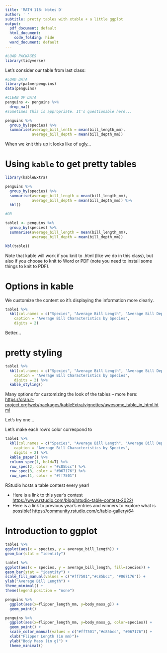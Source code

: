 ```yaml
---
title: 'MATH 118: Notes D'
author: ' '
subtitle: pretty tables with xtable + a little ggplot
output:
  pdf_document: default
  html_document:
    code_folding: hide
  word_document: default
---
```


```r
#LOAD PACKAGES 
library(tidyverse)
```

Let's consider our table from last class: 

```r
#LOAD DATA 
library(palmerpenguins)
data(penguins)

#CLEAN UP DATA
penguins <- penguins %>%
  drop_na()
#sometimes this is appropriate. It's questionable here... 
```

```r
penguins %>%
  group_by(species) %>%
  summarise(average_bill_lenth = mean(bill_length_mm), 
            average_bill_depth = mean(bill_depth_mm))
```

When we knit this up it looks like of ugly... 

# Using `kable` to get pretty tables

```r
library(kableExtra)
```


```r
penguins %>%
  group_by(species) %>%
  summarise(average_bill_length = mean(bill_length_mm), 
            average_bill_depth = mean(bill_depth_mm)) %>% 
  kbl()

#OR 

table1 <- penguins %>%
  group_by(species) %>%
  summarise(average_bill_length = mean(bill_length_mm), 
            average_bill_depth = mean(bill_depth_mm))

kbl(table1)
```

Note that kable will work if you knit to .html (like we do in this class), but also if you choose to knit to Word or PDF (note you need to install some things to knit to PDF). 

# Options in kable

We customize the content so it's displaying the information more clearly. 


```r
table1 %>%
  kbl(col.names = c("Species", "Average Bill Length", "Average Bill Depth"), 
    caption = "Average Bill Characteristics by Species", 
    digits = 2)
```

Better...  

# pretty styling 

```r
table1 %>%
  kbl(col.names = c("Species", "Average Bill Length", "Average Bill Depth"), 
    caption = "Average Bill Characteristics by Species", 
    digits = 2) %>%
  kable_styling()
```

Many options for customizing the look of the tables -- more here: [https://cran.r-project.org/web/packages/kableExtra/vignettes/awesome_table_in_html.html](https://cran.r-project.org/web/packages/kableExtra/vignettes/awesome_table_in_html.html)

Let's try one... 

Let's make each row's color correspond to 

```r
table1 %>%
  kbl(col.names = c("Species", "Average Bill Length", "Average Bill Depth"), 
    caption = "Average Bill Characteristics by Species", 
    digits = 2) %>%
  kable_paper() %>%
  column_spec(1, bold=T) %>%
  row_spec(2, color = "#c85bcc") %>%
  row_spec(3, color = "#067176") %>%
  row_spec(1, color = "#ff7501")
```


RStudio hosts a table contest every year!

- Here is a link to this year's contest [https://www.rstudio.com/blog/rstudio-table-contest-2022/](https://www.rstudio.com/blog/rstudio-table-contest-2022/)
- Here is a link to previous year's entries and winners to explore what is possible! [https://community.rstudio.com/c/table-gallery/64](https://community.rstudio.com/c/table-gallery/64)

# Introduction to ggplot

```r
table1 %>% 
ggplot(aes(x = species, y = average_bill_length)) +
geom_bar(stat = "identity") 
```



```r
table1 %>% 
ggplot(aes(x = species, y = average_bill_length, fill=species)) +
geom_bar(stat = "identity") +
scale_fill_manual(values = c("#ff7501","#c85bcc", "#067176")) + 
ylab("Average Bill Length") + 
theme_minimal() + 
theme(legend.position = "none") 
```
```r
penguins %>% 
  ggplot(aes(x=flipper_length_mm, y=body_mass_g)) +
  geom_point() 
```

```r
penguins %>% 
  ggplot(aes(x=flipper_length_mm, y=body_mass_g, color=species)) +
  geom_point() +
  scale_color_manual(values = c("#ff7501","#c85bcc", "#067176")) + 
  xlab("Flipper Length (in mm)")+
  ylab("Body Mass (in g)") + 
  theme_minimal()
```
